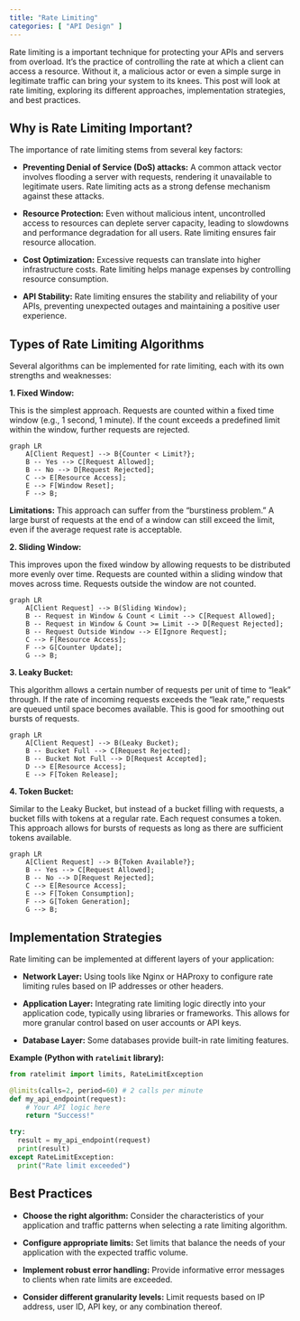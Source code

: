 ```yaml
---
title: "Rate Limiting"
categories: [ "API Design" ]
---
```



Rate limiting is a important technique for protecting your APIs and servers from overload.  It's the practice of controlling the rate at which a client can access a resource.  Without it, a malicious actor or even a simple surge in legitimate traffic can bring your system to its knees. This post will look at rate limiting, exploring its different approaches, implementation strategies, and best practices.

## Why is Rate Limiting Important?

The importance of rate limiting stems from several key factors:

* **Preventing Denial of Service (DoS) attacks:**  A common attack vector involves flooding a server with requests, rendering it unavailable to legitimate users. Rate limiting acts as a strong defense mechanism against these attacks.

* **Resource Protection:**  Even without malicious intent, uncontrolled access to resources can deplete server capacity, leading to slowdowns and performance degradation for all users.  Rate limiting ensures fair resource allocation.

* **Cost Optimization:**  Excessive requests can translate into higher infrastructure costs. Rate limiting helps manage expenses by controlling resource consumption.

* **API Stability:**  Rate limiting ensures the stability and reliability of your APIs, preventing unexpected outages and maintaining a positive user experience.

## Types of Rate Limiting Algorithms

Several algorithms can be implemented for rate limiting, each with its own strengths and weaknesses:

**1. Fixed Window:**

This is the simplest approach.  Requests are counted within a fixed time window (e.g., 1 second, 1 minute). If the count exceeds a predefined limit within the window, further requests are rejected.

```mermaid
graph LR
    A[Client Request] --> B{Counter < Limit?};
    B -- Yes --> C[Request Allowed];
    B -- No --> D[Request Rejected];
    C --> E[Resource Access];
    E --> F[Window Reset];
    F --> B;
```

**Limitations:**  This approach can suffer from the "burstiness problem." A large burst of requests at the end of a window can still exceed the limit, even if the average request rate is acceptable.

**2. Sliding Window:**

This improves upon the fixed window by allowing requests to be distributed more evenly over time.  Requests are counted within a sliding window that moves across time.  Requests outside the window are not counted.

```mermaid
graph LR
    A[Client Request] --> B(Sliding Window);
    B -- Request in Window & Count < Limit --> C[Request Allowed];
    B -- Request in Window & Count >= Limit --> D[Request Rejected];
    B -- Request Outside Window --> E[Ignore Request];
    C --> F[Resource Access];
    F --> G[Counter Update];
    G --> B;
```

**3. Leaky Bucket:**

This algorithm allows a certain number of requests per unit of time to "leak" through.  If the rate of incoming requests exceeds the "leak rate," requests are queued until space becomes available.  This is good for smoothing out bursts of requests.

```mermaid
graph LR
    A[Client Request] --> B(Leaky Bucket);
    B -- Bucket Full --> C[Request Rejected];
    B -- Bucket Not Full --> D[Request Accepted];
    D --> E[Resource Access];
    E --> F[Token Release];
```

**4. Token Bucket:**

Similar to the Leaky Bucket, but instead of a bucket filling with requests, a bucket fills with tokens at a regular rate. Each request consumes a token.  This approach allows for bursts of requests as long as there are sufficient tokens available.

```mermaid
graph LR
    A[Client Request] --> B{Token Available?};
    B -- Yes --> C[Request Allowed];
    B -- No --> D[Request Rejected];
    C --> E[Resource Access];
    E --> F[Token Consumption];
    F --> G[Token Generation];
    G --> B;
```

## Implementation Strategies

Rate limiting can be implemented at different layers of your application:

* **Network Layer:** Using tools like Nginx or HAProxy to configure rate limiting rules based on IP addresses or other headers.

* **Application Layer:** Integrating rate limiting logic directly into your application code, typically using libraries or frameworks.  This allows for more granular control based on user accounts or API keys.

* **Database Layer:**  Some databases provide built-in rate limiting features.

**Example (Python with `ratelimit` library):**

```python
from ratelimit import limits, RateLimitException

@limits(calls=2, period=60) # 2 calls per minute
def my_api_endpoint(request):
    # Your API logic here
    return "Success!"

try:
  result = my_api_endpoint(request)
  print(result)
except RateLimitException:
  print("Rate limit exceeded")
```

## Best Practices

* **Choose the right algorithm:**  Consider the characteristics of your application and traffic patterns when selecting a rate limiting algorithm.

* **Configure appropriate limits:**  Set limits that balance the needs of your application with the expected traffic volume.

* **Implement robust error handling:**  Provide informative error messages to clients when rate limits are exceeded.

* **Consider different granularity levels:**  Limit requests based on IP address, user ID, API key, or any combination thereof.




